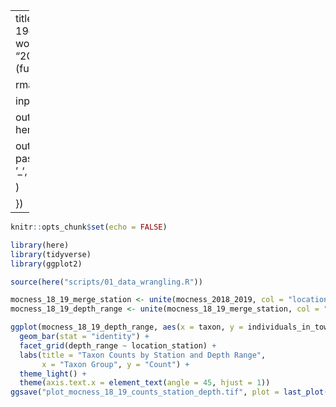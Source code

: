 ---
title: "mocness18-19explore"
output: word_document
date: "2025-07-30"
knit: (function(input, encoding) {

  rmarkdown::render(

    input,

    output_dir = here::here("output"),

    output_file = paste0(xfun::sans_ext(input), '_', Sys.Date(), '.html')

    )

  })
  ---

```r
knitr::opts_chunk$set(echo = FALSE)
```
```r
library(here)
library(tidyverse)
library(ggplot2)
```

```r
source(here("scripts/01_data_wrangling.R"))
```

```r
mocness_18_19_merge_station <- unite(mocness_2018_2019, col = "location_station", location, station, sep="_", remove = TRUE)
mocness_18_19_depth_range <- unite(mocness_18_19_merge_station, col = "depth_range", minimum_depth_m, maximum_depth_m, sep="-", remove = TRUE)
```

```r
ggplot(mocness_18_19_depth_range, aes(x = taxon, y = individuals_in_tow)) +
  geom_bar(stat = "identity") +
  facet_grid(depth_range ~ location_station) +
  labs(title = "Taxon Counts by Station and Depth Range",
       x = "Taxon Group", y = "Count") +
  theme_light() +
  theme(axis.text.x = element_text(angle = 45, hjust = 1))
ggsave("plot_mocness_18_19_counts_station_depth.tif", plot = last_plot(), device = "tiff", path=here("output"), width = 36, height = 6, units = "in", dpi = 300)
```

